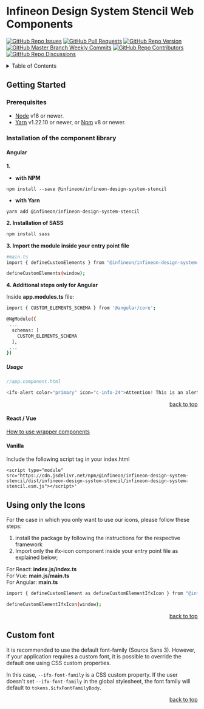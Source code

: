
<Meta title="Setup & installation/Getting started" />

# Infineon Design System Stencil Web Components
[![GitHub Repo Issues](https://img.shields.io/github/issues/Infineon/infineon-design-system-stencil?style=plastic)](https://github.com/Infineon/infineon-design-system-stencil/issues)
[![GitHub Pull Requests](https://img.shields.io/github/issues-pr-raw/Infineon/infineon-design-system-stencil?style=plastic)](https://github.com/Infineon/infineon-design-system-stencil/pulls)
[![GitHub Repo Version](https://img.shields.io/npm/v/@infineon/infineon-design-system-stencil)](https://www.npmjs.com/package/@infineon/infineon-design-system-stencil)
[![GitHub Master Branch Weekly Commits](https://img.shields.io/github/commit-activity/w/Infineon/infineon-design-system-stencil/master?style=plastic)](https://github.com/Infineon/infineon-design-system-stencil/tree/master)
[![GitHub Repo Contributors](https://img.shields.io/github/contributors/Infineon/infineon-design-system-stencil?style=plastic)](https://github.com/Infineon/infineon-design-system-stencil/graphs/contributors)
[![GitHub Repo Discussions](https://img.shields.io/github/discussions/Infineon/infineon-design-system-stencil)](https://github.com/Infineon/infineon-design-system-stencil/)


<details id="tableContent">
  <summary>Table of Contents</summary>
  <ol>
    <li>
      [Getting started](#getting-started)
      </li>
      <ul>
        <li>
        [Prerequisites](#prerequisites)
        </li>
        <li>
        [Installation of the component library](#installation)
        </li>
          <ul>
            <li>
            [Angular](#angular)
            </li>
            <li>
            [React/Vue](#react/vue)
            </li>
            <li>
            [Vanilla](#vanilla)
             </li>
        </ul>
         <li>
            [Using only the icons](#icons-only)
        </li>
      </ul>
  </ol>
</details>

## <h2 id="getting-started">Getting Started</h2>

### <h3 id="prerequisites">Prerequisites</h3>

- [Node](https://nodejs.org/en/) v16 or newer.
- [Yarn](https://classic.yarnpkg.com/en/) v1.22.10 or newer, or [Npm](https://www.npmjs.com/) v8 or newer.

### <h3 id="installation">Installation of the component library</h3>

#### <h4 id="angular">Angular</h4>

**1.**

- **with NPM**

```npm install --save @infineon/infineon-design-system-stencil```

- **with Yarn**

```yarn add @infineon/infineon-design-system-stencil```

**2. Installation of SASS**
```bash
npm install sass
```

**3. Import the module inside your entry point file**

```bash
#main.ts
import { defineCustomElements } from "@infineon/infineon-design-system-stencil/loader";

defineCustomElements(window);
```

**4. Additional steps only for Angular**

Inside <b>app.modules.ts</b> file:

```bash
import { CUSTOM_ELEMENTS_SCHEMA } from '@angular/core';

@NgModule({
 ...
  schemas: [
    CUSTOM_ELEMENTS_SCHEMA
  ],
 ...
})
```

##### Usage
```js
//app.component.html

<ifx-alert color="primary" icon="c-info-24">Attention! This is an alert message — check it out!</ifx-alert>
```

<p align="right"><a href="#tableContent">back to top</a></p>


#### <h4 id="react/vue">React / Vue</h4>

[How to use wrapper components](./?path=/docs/setup-installation-framework-integration-wrapper-components--development)


#### <h4 id="vanilla">Vanilla</h4>

Include the following script tag in your index.html

```
<script type="module" src="https://cdn.jsdelivr.net/npm/@infineon/infineon-design-system-stencil/dist/infineon-design-system-stencil/infineon-design-system-stencil.esm.js"></script>'

```

## <h2 id="icons-only">Using only the Icons</h2>

For the case in which you only want to use our icons, please follow these steps:

1. install the package by following the instructions for the respective framework
2. Import only the ifx-icon component inside your entry point file as explained below;

For React: <b>index.js/index.ts</b> <br />
For Vue: <b>main.js/main.ts</b> <br />
For Angular: <b>main.ts</b>

```bash
import { defineCustomElement as defineCustomElementIfxIcon } from "@infineon/infineon-design-system-stencil/dist/components/ifx-icon";

defineCustomElementIfxIcon(window);
```

<p align="right"><a href="#tableContent">back to top</a></p>


## <h2 id="font">Custom font</h2>

It is recommended to use the default font-family (Source Sans 3). 
However, if your application requires a custom font, it is possible to override the default one using CSS custom properties.

In this case, ``--ifx-font-family`` is a CSS custom property. 
If the user doesn't set ``--ifx-font-family`` in the global stylesheet, the font family will default to ``tokens.$ifxFontFamilyBody``.


<p align="right"><a href="#tableContent">back to top</a></p>
